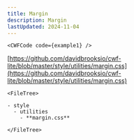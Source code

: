 ```yaml
---
title: Margin
description: Margin
lastUpdated: 2024-11-04
---
```




<Tabs>
  <TabItem label="Overview" icon="puzzle">

    <CWFCode code={example1} />
  </TabItem>
  <TabItem label="Files" icon="list-format">

  [https://github.com/davidbrooksio/cwf-lite/blob/master/style/utilities/margin.css](https://github.com/davidbrooksio/cwf-lite/blob/master/style/utilities/margin.css)
  
    <FileTree>

    - style
      - utilities
        - **margin.css**

    </FileTree>
  </TabItem>
  <TabItem label="Stylesheet" icon="open-book">
    <Code code={cssExample} lang="css" />
  </TabItem>
</Tabs>
